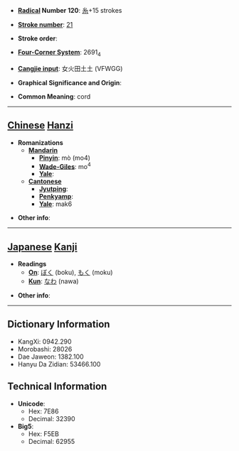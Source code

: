 * '''[[Wiktionary:Chinese radical index| Radical]] Number 120''': [[Wiktionary:Chinese radical index 糸|糸]]+15 strokes

* '''[[Wiktionary:Chinese total strokes index|Stroke number]]''': [[Wiktionary:Chinese total strokes index 21|21]]

* '''Stroke order''': 

* '''[[Wiktionary:Chinese four corner index|Four-Corner System]]''': 2691<sub>4</sub>

* '''[[Wiktionary:Chinese Cangjie index|Cangjie input]]''': 女火田土土 (VFWGG)

* '''Graphical Significance and Origin''': 

* '''Common Meaning''': cord

----

== [[Chinese]] [[Hanzi]] ==

* '''Romanizations'''
** '''[[Mandarin]]'''
*** '''[[Pinyin]]''': mò (mo4)
*** '''[[Wade-Giles]]''': mo<sup>4</sup>
*** '''[[Yale]]''': 
** '''[[Cantonese]]'''
*** '''[[Jyutping]]''':
*** '''[[Penkyamp]]''': 
*** '''[[Yale]]''': mak6

* '''Other info''': 

----

== [[Japanese]] [[Kanji]] ==

* '''Readings'''
** '''[[On]]''': [[ぼく]] (boku), [[もく]] (moku)
** '''[[Kun]]''': [[なわ]] (nawa)

* '''Other info''':  

----

== Dictionary Information ==

* KangXi: 0942.290
* Morobashi: 28026
* Dae Jaweon: 1382.100
* Hanyu Da Zidian: 53466.100

== Technical Information ==

* '''Unicode''':
** Hex: 7E86
** Decimal: 32390
* '''Big5''':
** Hex: F5EB
** Decimal: 62955